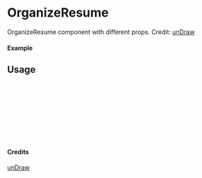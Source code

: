 
<Meta of={OrganizeResume} title="unDraw/OrganizeResume" />

# OrganizeResume

OrganizeResume component with different props.
Credit: [unDraw](https://undraw.co/illustrations)

#### Example

<Canvas of={OrganizeResume.Primary} />

## Usage

```ts
import { OrganizeResume } from "yadl-ui";

const Example = () => {
  return (
      <OrganizeResume />
  );
};

export default Example;
```

#### Credits
[unDraw](https://undraw.co/illustrations)
